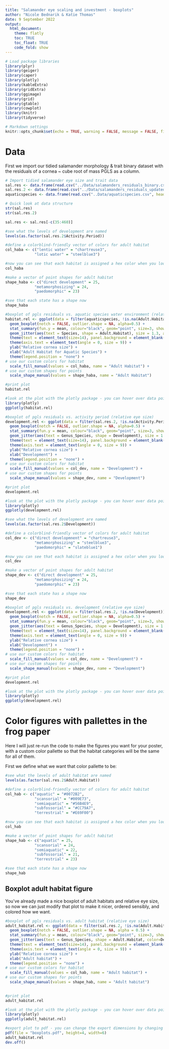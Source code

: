 ```yaml
---
title: "Salamander eye scaling and investment - boxplots"
author: "Nicole Bednarik & Katie Thomas"
date: 9 September 2022
output:
  html_document:
    theme: flatly
    toc: TRUE
    toc_float: TRUE
    code_fold: show
---
```


```r

# Load package libraries
library(plyr)
library(geiger)
library(caper)
library(plotly)
library(kableExtra)
library(gridExtra)
library(ggimage)
library(grid)
library(gtable)
library(cowplot)
library(knitr)
library(tidyverse)

# Markdown settings
knitr::opts_chunk$set(echo = TRUE, warning = FALSE, message = FALSE, fig.height = 4.5, fig.width=8)

```

# Data

First we import our tidied salamander morphology & trait binary dataset with the residuals of a cornea ~ cube root of mass PGLS as a column.

```r

# Import tidied salamander eye size and trait data
sal.res <- data.frame(read.csv("../Data/salamanders_residuals_binary.csv", header=TRUE, na.strings=c("", "NA", " ","<1")))
sal.res.2 <- data.frame(read.csv("../Data/salamanders_residuals_updated.csv", header=TRUE, na.strings=c("", "NA", " ", "<1")))
aquaticspecies <- data.frame(read.csv("..Data/aquaticspecies.csv", header=TRUE, na.strings=c("", "NA", " ", "<1")))

# Quick look at data structure
str(sal.res)
str(sal.res.2)

sal.res <- sal.res[-c(35:460)]

```

```r
#see what the levels of development are named
levels(as.factor(sal.res.2$Activity.Period))

#define a colorblind-friendly vector of colors for adult habitat
col_haba <- c("lentic water" = "chartreuse3",
             "lotic water" = "steelblue3")

#now you can see that each habitat is assigned a hex color when you look at the vector
col_haba

#make a vector of point shapes for adult habitat
shape_haba <- c("direct development" = 25,
             "metamorphosizing" = 24,
             "paedomorphic" = 23)

#see that each state has a shape now
shape_haba
```

```r
#boxplot of pgls residuals vs. aquatic species water environment (relative eye size)
habitat.rel <- ggplot(data = filter(aquaticspecies, !is.na(Adult.Habitat)), aes(x = reorder(Adult.Habitat, pglsres.cdmass, fun=mean), y=pglsres.cdmass, fill=Adult.Habitat, shape=Adult.Habitat)) +
  geom_boxplot(notch = FALSE, outlier.shape = NA, alpha=0.5) +
  stat_summary(fun.y = mean, colour="black", geom="point", size=3, show_guide = FALSE) +
  geom_jitter(aes(text = Species, shape = Adult.Habitat), size = 1.3, alpha = 0.3, position = position_jitter(0.15)) +
  theme(text = element_text(size=14), panel.background = element_blank(), axis.line = element_line(colour = "black")) +
  theme(axis.text = element_text(angle = 0, size = 9)) +
  ylab("Relative cornea size") +
  xlab("Adult Habitat for Aquatic Species") +
  theme(legend.position = "none") +
# use our custom colors for habitat
  scale_fill_manual(values = col_haba, name = "Adult Habitat") +
# use our custom shapes for points
  scale_shape_manual(values = shape_haba, name = "Adult Habitat") 

#print plot
habitat.rel

#look at the plot with the plotly package - you can hover over data points to see what each species is, great way to check outliers!
library(plotly)
ggplotly(habitat.rel)

```

```r
#boxplot of pgls residuals vs. activity period (relative eye size)
development.rel <- ggplot(data = filter(sal.res.2, !is.na(Activity.Period)), aes(x = reorder(Activity.Period, pglsres.cdmass, fun=mean), y=pglsres.cdmass, fill=Activity.Period, shape=Activity.Period)) +
  geom_boxplot(notch = FALSE, outlier.shape = NA, alpha=0.5) +
  stat_summary(fun.y = mean, colour="black", geom="point", size=3, show_guide = FALSE) +
  geom_jitter(aes(text = Genus_Species, shape = Development), size = 1.3, alpha = 0.3, position = position_jitter(0.15)) +
  theme(text = element_text(size=14), panel.background = element_blank(), axis.line = element_line(colour = "black")) +
  theme(axis.text = element_text(angle = 0, size = 9)) +
  ylab("Relative cornea size") +
  xlab("Development") +
  theme(legend.position = "none") +
# use our custom colors for habitat
  scale_fill_manual(values = col_dev, name = "Development") +
# use our custom shapes for points
  scale_shape_manual(values = shape_dev, name = "Development") 

#print plot
development.rel

#look at the plot with the plotly package - you can hover over data points to see what each species is, great way to check outliers!
library(plotly)
ggplotly(development.rel)

```

```r
#see what the levels of development are named
levels(as.factor(sal.res.2$Development))

#define a colorblind-friendly vector of colors for adult habitat
col_dev <- c("direct developmnent" = "chartreuse3",
             "metamorphosizing" = "steelblue3",
             "paedomorphic" = "slateblue1")

#now you can see that each habitat is assigned a hex color when you look at the vector
col_dev

#make a vector of point shapes for adult habitat
shape_dev <- c("direct development" = 25,
             "metamorphosizing" = 24,
             "paedomorphic" = 23)

#see that each state has a shape now
shape_dev
```

```r
#boxplot of pgls residuals vs. development (relative eye size)
development.rel <- ggplot(data = filter(sal.res.2, !is.na(Development)), aes(x = reorder(Development, pglsres.cdmass, fun=mean), y=pglsres.cdmass, fill=Development, shape=Development)) +
  geom_boxplot(notch = FALSE, outlier.shape = NA, alpha=0.5) +
  stat_summary(fun.y = mean, colour="black", geom="point", size=3, show_guide = FALSE) +
  geom_jitter(aes(text = Genus_Species, shape = Development), size = 1.3, alpha = 0.3, position = position_jitter(0.15)) +
  theme(text = element_text(size=14), panel.background = element_blank(), axis.line = element_line(colour = "black")) +
  theme(axis.text = element_text(angle = 0, size = 9)) +
  ylab("Relative cornea size") +
  xlab("Development") +
  theme(legend.position = "none") +
# use our custom colors for habitat
  scale_fill_manual(values = col_dev, name = "Development") +
# use our custom shapes for points
  scale_shape_manual(values = shape_dev, name = "Development") 

#print plot
development.rel

#look at the plot with the plotly package - you can hover over data points to see what each species is, great way to check outliers!
library(plotly)
ggplotly(development.rel)

```

# Color  figures with pallettes in the frog paper

Here I will just re-run the code to make the figures you want for your poster, with a custom color pallette so that the habitat categories will be the same for all of them. 

First we define what we want that color pallette to be:

```r
#see what the levels of adult habitat are named
levels(as.factor(sal.res.2$Adult.Habitat))

#define a colorblind-friendly vector of colors for adult habitat
col_hab <- c("aquatic" = "#0072B2",
             "scansorial" = "#009E73",
             "semiaquatic" = "#56B4E9",
             "subfossorial" = "#CC79A7",
             "terrestrial" = "#E69F00")

#now you can see that each habitat is assigned a hex color when you look at the vector
col_hab

#make a vector of point shapes for adult habitat
shape_hab <- c("aquatic" = 25,
             "scansorial" = 24,
             "semiaquatic" = 22,
             "subfossorial" = 21,
             "terrestrial" = 23)

#see that each state has a shape now
shape_hab
```

## Boxplot adult habitat figure

You've already made a nice boxplot of adult habitats and relative eye size, so now we can just modify that plot to make it nicer, ordered sensibly, and colored how we want. 

```r

#boxplot of pgls residuals vs. adult habitat (relative eye size)
adult_habitat.rel <- ggplot(data = filter(sal.res.2, !is.na(Adult.Habitat)), aes(x = reorder(Adult.Habitat, pglsres.cdmass, fun = mean), y = pglsres.cdmass, fill=Adult.Habitat, shape = Adult.Habitat)) +
  geom_boxplot(notch = FALSE, outlier.shape = NA, alpha = 0.5) +
  stat_summary(fun.y = mean, colour="black", geom="point", size=3, show_guide = FALSE) +
  geom_jitter(aes(text = Genus_Species, shape = Adult.Habitat, color=Development),  size = 2, alpha = 0.8, position = position_jitter(0.15)) +
  theme(text = element_text(size=14), panel.background = element_blank(), axis.line = element_line(colour = "black")) +
  theme(axis.text = element_text(angle = 0, size = 9)) +
  ylab("Relative cornea size") +
  xlab("Adult habitat") +
  theme(legend.position = "none") +
# use our custom colors for habitat
  scale_fill_manual(values = col_hab, name = "Adult habitat") +
# use our custom shapes for points
  scale_shape_manual(values = shape_hab, name = "Adult habitat") 
  

#print plot
adult_habitat.rel

#look at the plot with the plotly package - you can hover over data points to see what each species is, great way to check outliers!
library(plotly)
ggplotly(adult_habitat.rel)

#export plot to pdf - you can change the export dimensions by changing the height and width numbers to make it fit well on your poster!
pdf(file = "boxplots.pdf", height=4, width=6)
adult_habitat.rel
dev.off()

```